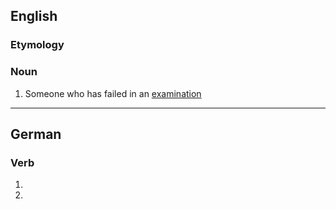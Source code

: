 ==English==

===Etymology===
{{suffix|en|flunk|er}}

===Noun===
{{en-noun}}

# {{lb|en|slang|North America}} Someone who has failed in an [[examination]]

----

==German==

===Verb===
{{head|de|verb form}}

# {{de-verb form of|flunkern|1|s|g}}
# {{de-verb form of|flunkern|i|s}}